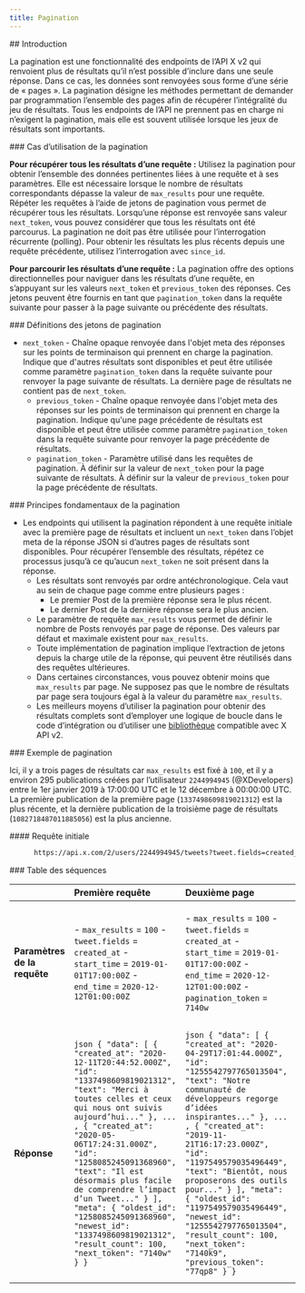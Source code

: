 ```yaml
---
title: Pagination
---
```


<div id="introduction">
  ## Introduction
</div>

La pagination est une fonctionnalité des endpoints de l’API X v2 qui renvoient plus de résultats qu’il n’est possible d’inclure dans une seule réponse. Dans ce cas, les données sont renvoyées sous forme d’une série de « pages ». La pagination désigne les méthodes permettant de demander par programmation l’ensemble des pages afin de récupérer l’intégralité du jeu de résultats. Tous les endpoints de l’API ne prennent pas en charge ni n’exigent la pagination, mais elle est souvent utilisée lorsque les jeux de résultats sont importants.

<div id="use-cases-for-pagination">
  ### Cas d’utilisation de la pagination
</div>

**Pour récupérer tous les résultats d’une requête :** Utilisez la pagination pour obtenir l’ensemble des données pertinentes liées à une requête et à ses paramètres. Elle est nécessaire lorsque le nombre de résultats correspondants dépasse la valeur de `max_results` pour une requête. Répéter les requêtes à l’aide de jetons de pagination vous permet de récupérer tous les résultats. Lorsqu’une réponse est renvoyée sans valeur `next_token`, vous pouvez considérer que tous les résultats ont été parcourus. La pagination ne doit pas être utilisée pour l’interrogation récurrente (polling). Pour obtenir les résultats les plus récents depuis une requête précédente, utilisez l’interrogation avec `since_id`.

**Pour parcourir les résultats d’une requête :** La pagination offre des options directionnelles pour naviguer dans les résultats d’une requête, en s’appuyant sur les valeurs `next_token` et `previous_token` des réponses. Ces jetons peuvent être fournis en tant que `pagination_token` dans la requête suivante pour passer à la page suivante ou précédente des résultats.

<div id="pagination-token-definitions">
  ### Définitions des jetons de pagination
</div>

* `next_token` - Chaîne opaque renvoyée dans l&#39;objet meta des réponses sur les points de terminaison qui prennent en charge la pagination. Indique que d&#39;autres résultats sont disponibles et peut être utilisée comme paramètre `pagination_token` dans la requête suivante pour renvoyer la page suivante de résultats. La dernière page de résultats ne contient pas de `next_token`.
  * `previous_token` - Chaîne opaque renvoyée dans l&#39;objet meta des réponses sur les points de terminaison qui prennent en charge la pagination. Indique qu&#39;une page précédente de résultats est disponible et peut être utilisée comme paramètre `pagination_token` dans la requête suivante pour renvoyer la page précédente de résultats.
  * `pagination_token` - Paramètre utilisé dans les requêtes de pagination. À définir sur la valeur de `next_token` pour la page suivante de résultats. À définir sur la valeur de `previous_token` pour la page précédente de résultats.

<div id="fundamentals-of-pagination">
  ### Principes fondamentaux de la pagination
</div>

* Les endpoints qui utilisent la pagination répondent à une requête initiale avec la première page de résultats et incluent un `next_token` dans l’objet meta de la réponse JSON si d’autres pages de résultats sont disponibles. Pour récupérer l’ensemble des résultats, répétez ce processus jusqu’à ce qu’aucun `next_token` ne soit présent dans la réponse.
  * Les résultats sont renvoyés par ordre antéchronologique. Cela vaut au sein de chaque page comme entre plusieurs pages :
    * Le premier Post de la première réponse sera le plus récent.
    * Le dernier Post de la dernière réponse sera le plus ancien.
  * Le paramètre de requête `max_results` vous permet de définir le nombre de Posts renvoyés par page de réponse. Des valeurs par défaut et maximale existent pour `max_results`.
  * Toute implémentation de pagination implique l’extraction de jetons depuis la charge utile de la réponse, qui peuvent être réutilisés dans des requêtes ultérieures.
  * Dans certaines circonstances, vous pouvez obtenir moins que `max_results` par page. Ne supposez pas que le nombre de résultats par page sera toujours égal à la valeur du paramètre `max_results`.
  * Les meilleurs moyens d’utiliser la pagination pour obtenir des résultats complets sont d’employer une logique de boucle dans le code d’intégration ou d’utiliser une [bibliothèque](/fr/x-api/tools-and-libraries/overview) compatible avec X API v2.

<div id="pagination-example">
  ### Exemple de pagination
</div>

Ici, il y a trois pages de résultats car `max_results` est fixé à `100`, et il y a environ 295 publications créées par l’utilisateur `2244994945` (@XDevelopers) entre le 1er janvier 2019 à 17:00:00 UTC et le 12 décembre à 00:00:00 UTC. La première publication de la première page (`1337498609819021312`) est la plus récente, et la dernière publication de la troisième page de résultats (`1082718487011885056`) est la plus ancienne.

<div id="initial-request">
  #### Requête initiale
</div>

```bash
      https://api.x.com/2/users/2244994945/tweets?tweet.fields=created_at&max_results=100&start_time=2019-01-01T17:00:00Z&end_time=2020-12-12T01:00:00Z
```

<div id="sequence-table">
  ### Table des séquences
</div>

|             | **Première requête**                                                                                                                                                                                                                                                                                                                                                       | **Deuxième page**                                                                                                                                                                                                                                                                                                                                                                          | **Troisième page**                                                                                                                                                                                                                                                                                                                                                                          | **Quatrième page**                                                                                 |
|:-------------|:------------------------------------------------------------------------------------------------------------------------------------------------------------------------------------------------------------------------------------------------------------------------------------------------------------------------------------------------------------------------------|:----------------------------------------------------------------------------------------------------------------------------------------------------------------------------------------------------------------------------------------------------------------------------------------------------------------------------------------------------------------------------------------------|:----------------------------------------------------------------------------------------------------------------------------------------------------------------------------------------------------------------------------------------------------------------------------------------------------------------------------------------------------------------------------------------------|:---------------------------------------------------------------------------------------------------|
| **Paramètres de la requête** | - `max_results` = `100`  - `tweet.fields` = `created_at`  - `start_time` = `2019-01-01T17:00:00Z`  - `end_time` = `2020-12-12T01:00:00Z`                                                                                                                                                                                                               | - `max_results` = `100`  - `tweet.fields` = `created_at`  - `start_time` = `2019-01-01T17:00:00Z`  - `end_time` = `2020-12-12T01:00:00Z`  - `pagination_token` = `7140w`                                                                                                                                                             | - `max_results` = `100`  - `tweet.fields` = `created_at`  - `start_time` = `2019-01-01T17:00:00Z`  - `end_time` = `2020-12-12T01:00:00Z`  - `pagination_token` = `7140k9`                                                                                                                                                             | - `max_results` = `100`  - `tweet.fields` = `created_at`  - `start_time` = `2019-01-01T17:00:00Z`  - `end_time` = `2020-12-12T01:00:00Z`  - `pagination_token` = `71408hi`                                   |
| **Réponse**          | `json { "data": [ { "created_at": "2020-12-11T20:44:52.000Z", "id": "1337498609819021312", "text": "Merci à toutes celles et ceux qui nous ont suivis aujourd’hui..." }, ... , { "created_at": "2020-05-06T17:24:31.000Z", "id": "1258085245091368960", "text": "Il est désormais plus facile de comprendre l’impact d’un Tweet..." } ], "meta": { "oldest_id": "1258085245091368960", "newest_id": "1337498609819021312", "result_count": 100, "next_token": "7140w" } } ` | `json { "data": [ { "created_at": "2020-04-29T17:01:44.000Z", "id": "1255542797765013504", "text": "Notre communauté de développeurs regorge d’idées inspirantes..." }, ... , { "created_at": "2019-11-21T16:17:23.000Z", "id": "1197549579035496449", "text": "Bientôt, nous proposerons des outils pour..." } ], "meta": { "oldest_id": "1197549579035496449", "newest_id": "1255542797765013504", "result_count": 100, "next_token": "7140k9", "previous_token": "77qp8" } } ` | `json { "data": [ { "created_at": "2019-11-21T16:17:23.000Z", "id": "1197549578418941952", "text": "Nous savons que certaines personnes qui reçoivent un volume élevé de réponses peuvent..." }, ... , { "created_at": "2019-01-08T19:19:37.000Z", "id": "1082718487011885056", "text": "Mises à jour des modules d’intégration Grid..." } ], "meta": { "oldest_id": "1082718487011885056", "newest_id": "1197549578418941952", "result_count": 95, "next_token": "71408hi", "previous_token": "77qplte" } } ` | `json { "meta": { "result_count": 0, "previous_token": "77qpw8l" } } ` || **Actions à effectuer pour la prochaine requête** | Pour obtenir la page suivante, prenez la valeur de `next_token` directement dans la réponse (`7140w`) et définissez-la comme `pagination_token` pour l’appel de la prochaine requête.                                                                                                                                                          | Pour continuer à récupérer tous les résultats : prenez la valeur de `next_token` directement dans la réponse (`7140k9`) et définissez-la comme `pagination_token` pour l’appel de la prochaine requête. Pour accéder à la page précédente : prenez la valeur de `previous_token` directement dans la réponse (`77qp8`) et définissez-la comme `pagination_token` pour l’appel de la prochaine requête.             | Pour continuer à récupérer tous les résultats : prenez la valeur de `next_token` directement dans la réponse (`71408hi`) et définissez-la comme `pagination_token` pour l’appel de la prochaine requête. Pour accéder à la page précédente : prenez la valeur de `previous_token` directement dans la réponse (`77qplte`) et définissez-la comme `pagination_token` pour l’appel de la prochaine requête.             | Notez qu’il n’y a pas de `next_token`, ce qui indique que tous les résultats ont été renvoyés. Pour accéder à la page précédente : prenez la valeur de `previous_token` directement dans la réponse (`77qpw8l`) et définissez-la comme `pagination_token` pour l’appel de la prochaine requête. |